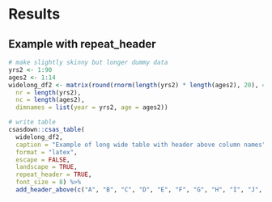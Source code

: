 # Results

## Example with repeat_header 

```r

# make slightly skinny but longer dummy data
yrs2 <- 1:90
ages2 <- 1:14
widelong_df2 <- matrix(round(rnorm(length(yrs2) * length(ages2), 20), 4),
  nr = length(yrs2),
  nc = length(ages2),
  dimnames = list(year = yrs2, age = ages2))

# write table
csasdown::csas_table(
  widelong_df2,
  caption = "Example of long wide table with header above column names",
  format = "latex",
  escape = FALSE,
  landscape = TRUE,
  repeat_header = TRUE,
  font_size = 8) %>%
  add_header_above(c("A", "B", "C", "D", "E", "F", "G", "H", "I", "J", "K", "L", "M", "N"), line_sep = 0)

```

